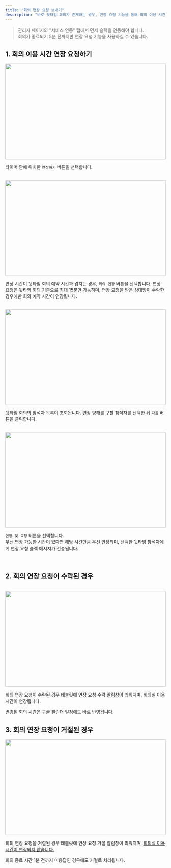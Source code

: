 ```yaml
---
title: "회의 연장 요청 보내기"
description: "바로 뒷타임 회의가 존재하는 경우, 연장 요청 기능을 통해 회의 이용 시간을 연장할 수 있습니다."
---
```


> 관리자 페이지의 "서비스 연동" 탭에서 먼저 슬랙을 연동해야 합니다.<br />
> 회의가 종료되기 5분 전까지만 연장 요청 기능을 사용하실 수 있습니다.

## 1. 회의 이용 시간 연장 요청하기

<img src="/images/tablet/meeting-extend/request-extend/img1.png" width="100%" height="300" />

타이머 안에 위치한 `연장하기` 버튼을 선택합니다.

<br />

<img src="/images/tablet/meeting-extend/request-extend/img2.png" width="100%" height="300" />

연장 시간이 뒷타임 회의 예약 시간과 겹치는 경우, `회의 연장` 버튼을 선택합니다.
<Warning>
    연장 요청은 뒷타임 회의 기준으로 최대 15분만 가능하며, 연장 요청을 받은 상대방이 수락한 경우에만 회의 예약 시간이 연장됩니다.
</Warning>

<br />

<img src="/images/tablet/meeting-extend/request-extend/img3.png" width="100%" height="300" />

뒷타임 회의의 참석자 목록이 조회됩니다. 연장 양해를 구할 참석자를 선택한 뒤 `다음` 버튼을 클릭합니다.

<br />

<img src="/images/tablet/meeting-extend/request-extend/img4.png" width="100%" height="300" />

`연장 및 요청` 버튼을 선택합니다. <br />
우선 연장 가능한 시간이 있다면 해당 시간만큼 우선 연장되며, 선택한 뒷타임 참석자에게 연장 요청 슬랙 메시지가 전송됩니다.

<br />

## 2. 회의 연장 요청이 수락된 경우

<br />

<img src="/images/tablet/meeting-extend/request-extend/img5.png" width="100%" height="300" />

회의 연장 요청이 수락된 경우 태블릿에 연장 요청 수락 알림창이 띄워지며, 회의실 이용 시간이 연장됩니다.

<Info>
    변경된 회의 시간은 구글 캘린더 일정에도 바로 반영됩니다.
</Info>

<br />

## 3. 회의 연장 요청이 거절된 경우

<img src="/images/tablet/meeting-extend/request-extend/img6.png" width="100%" height="300" />

회의 연장 요청을 거절된 경우 태블릿에 연장 요청 거절 알림창이 띄워지며, <u>회의실 이용 시간이 연장되지 않습니다.</u> <br />

<Warning>회의 종료 시간 1분 전까지 미응답인 경우에도 거절로 처리됩니다.</Warning>